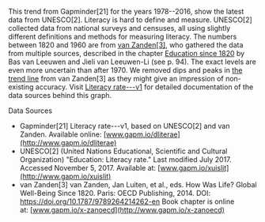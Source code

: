 This trend from Gapminder[21] for the years 1978--2016, show the latest data from UNESCO[2]. Literacy is hard to define and measure. UNESCO[2] collected data from national surveys and censuses, all using slightly different definitions and methods for measuring literacy. The numbers between 1820 and 1960 are from [van Zanden[3]](http://gapm.io/x-zanoecd), who gathered the data from multiple sources, described in the chapter [Education since 1820](https://read.oecd-ilibrary.org/economics/how-was-life_9789264214262-en#page89) by Bas van Leeuwen and Jieli van Leeuwen-Li (see p. 94). The exact levels are even more uncertain than after 1970. We removed dips and peaks in [the trend line](https://read.oecd-ilibrary.org/economics/how-was-life_9789264214262-en#page96) from van Zanden[3] as they might give an impression of non-existing accuracy. Visit [Literacy rate---v1](http://gapm.io/dliterae) for detailed documentation of the data sources behind this graph.

Data Sources

-   Gapminder[21] Literacy rate---v1, based on UNESCO[2] and van Zanden. Available online: [www.gapm.io/dliterae](http://www.gapm.io/dliterae)
-   UNESCO[2] (United Nations Educational, Scientific and Cultural Organization) "Education: Literacy rate." Last modified July 2017. Accessed November 5, 2017. Available at: [www.gapm.io/xuislit](http://www.gapm.io/xuislit)
-   van Zanden[3] van Zanden, Jan Luiten, et al., eds. How Was Life? Global Well-Being Since 1820. Paris: OECD Publishing, 2014. DOI: https://doi.org/10.1787/9789264214262-en Book chapter is online at: [www.gapm.io/x-zanoecd](http://www.gapm.io/x-zanoecd)
